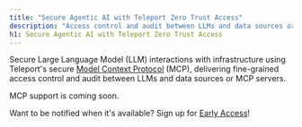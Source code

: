 ```yaml
---
title: "Secure Agentic AI with Teleport Zero Trust Access"
description: "Access control and audit between LLMs and data sources or MCP servers."
h1: Secure Agentic AI with Teleport Zero Trust Access
---
```


Secure Large Language Model (LLM) interactions with infrastructure using Teleport's secure 
[Model Context Protocol](https://goteleport.com/use-cases/secure-model-context-protocol/) (MCP), 
delivering fine-grained access control and audit between LLMs and data sources or MCP servers.

<Admonition type="tip">

MCP support is coming soon.

Want to be notified when it's available? Sign up for [Early Access](https://goteleport.com/mcp-early-access/)!

</Admonition>
